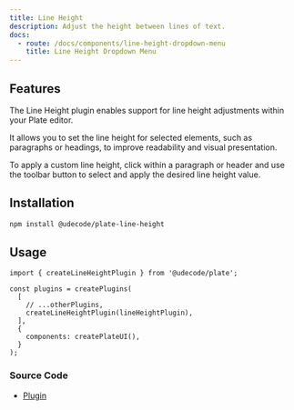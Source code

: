 ```yaml
---
title: Line Height
description: Adjust the height between lines of text.
docs:
  - route: /docs/components/line-height-dropdown-menu
    title: Line Height Dropdown Menu
---
```


<ComponentPreview name="playground-demo" id="lineheight" />

## Features

The Line Height plugin enables support for line height adjustments within your Plate editor.

It allows you to set the line height for selected elements, such as paragraphs or headings, to improve readability and visual presentation.

To apply a custom line height, click within a paragraph or header and use the toolbar button to select and apply the desired line height value.

## Installation

```bash
npm install @udecode/plate-line-height
```

## Usage

```tsx
import { createLineHeightPlugin } from '@udecode/plate';

const plugins = createPlugins(
  [
    // ...otherPlugins,
    createLineHeightPlugin(lineHeightPlugin),
  ],
  {
    components: createPlateUI(),
  }
);
```

### Source Code

- [Plugin](https://github.com/udecode/plate/blob/main/packages/line-height/src/createLineHeightPlugin.ts)
